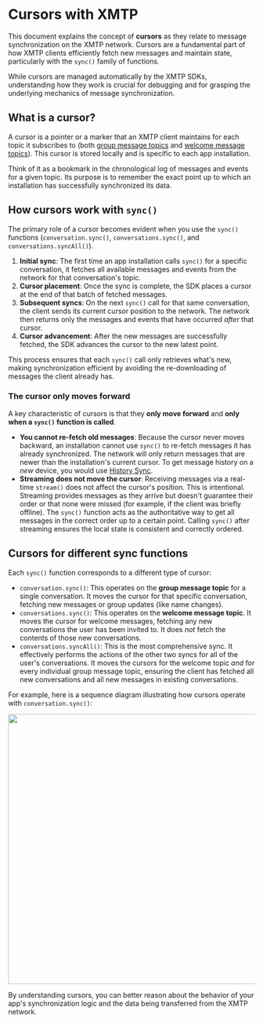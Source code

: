 
# Cursors with XMTP

This document explains the concept of **cursors** as they relate to message synchronization on the XMTP network. Cursors are a fundamental part of how XMTP clients efficiently fetch new messages and maintain state, particularly with the `sync()` family of functions.

While cursors are managed automatically by the XMTP SDKs, understanding how they work is crucial for debugging and for grasping the underlying mechanics of message synchronization.

## What is a cursor?

A cursor is a pointer or a marker that an XMTP client maintains for each topic it subscribes to (both [group message topics](/protocol/topics#group-message-topic) and [welcome message topics](/protocol/topics#welcome-message-topic)). This cursor is stored locally and is specific to each app installation.

Think of it as a bookmark in the chronological log of messages and events for a given topic. Its purpose is to remember the exact point up to which an installation has successfully synchronized its data.

## How cursors work with `sync()`

The primary role of a cursor becomes evident when you use the `sync()` functions (`conversation.sync()`, `conversations.sync()`, and `conversations.syncAll()`).

1.  **Initial sync**: The first time an app installation calls `sync()` for a specific conversation, it fetches all available messages and events from the network for that conversation's topic.
2.  **Cursor placement**: Once the sync is complete, the SDK places a cursor at the end of that batch of fetched messages.
3.  **Subsequent syncs**: On the next `sync()` call for that same conversation, the client sends its current cursor position to the network. The network then returns only the messages and events that have occurred *after* that cursor.
4.  **Cursor advancement**: After the new messages are successfully fetched, the SDK advances the cursor to the new latest point.

This process ensures that each `sync()` call only retrieves what's new, making synchronization efficient by avoiding the re-downloading of messages the client already has.

### The cursor only moves forward

A key characteristic of cursors is that they **only move forward** and **only when a `sync()` function is called**.

- **You cannot re-fetch old messages**: Because the cursor never moves backward, an installation cannot use `sync()` to re-fetch messages it has already synchronized. The network will only return messages that are newer than the installation's current cursor. To get message history on a *new* device, you would use [History Sync](/inboxes/history-sync).
- **Streaming does not move the cursor**: Receiving messages via a real-time `stream()` does not affect the cursor's position. This is intentional. Streaming provides messages as they arrive but doesn't guarantee their order or that none were missed (for example, if the client was briefly offline). The `sync()` function acts as the authoritative way to get all messages in the correct order up to a certain point. Calling `sync()` after streaming ensures the local state is consistent and correctly ordered.

## Cursors for different sync functions

Each `sync()` function corresponds to a different type of cursor:

- `conversation.sync()`: This operates on the **group message topic** for a single conversation. It moves the cursor for that specific conversation, fetching new messages or group updates (like name changes).
- `conversations.sync()`: This operates on the **welcome message topic**. It moves the cursor for welcome messages, fetching any new conversations the user has been invited to. It does *not* fetch the contents of those new conversations.
- `conversations.syncAll()`: This is the most comprehensive sync. It effectively performs the actions of the other two syncs for all of the user's conversations. It moves the cursors for the welcome topic *and* for every individual group message topic, ensuring the client has fetched all new conversations and all new messages in existing conversations.

For example, here is a sequence diagram illustrating how cursors operate with `conversation.sync()`:

<Zoom>
  <img src="https://raw.githubusercontent.com/xmtp/docs-xmtp-org/refs/heads/main/docs/pages/img/cursor-for-convo-sync.png" width="550px" />
</Zoom>

By understanding cursors, you can better reason about the behavior of your app's synchronization logic and the data being transferred from the XMTP network.
